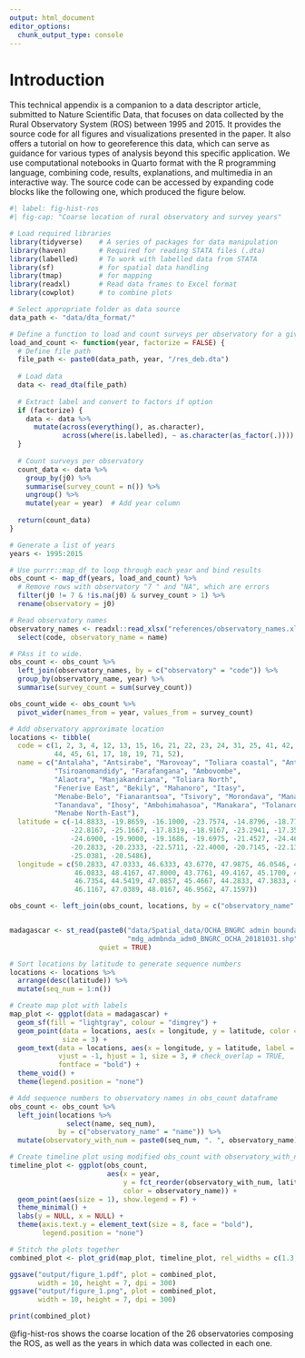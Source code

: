 ```yaml
---
output: html_document
editor_options: 
  chunk_output_type: console
---
```

# Introduction {.unnumbered}

This technical appendix is a companion to a data descriptor article, submitted to Nature Scientific Data, that focuses on data collected by the Rural Observatory System (ROS) between 1995 and 2015. It provides the source code for all figures and visualizations presented in the paper. It also offers a tutorial on how to georeference this data, which can serve as guidance for various types of analysis beyond this specific application. We use computational notebooks in Quarto format with the R programming language, combining code, results, explanations, and multimedia in an interactive way. The source code can be accessed by expanding code blocks like the following one, which produced the figure below.

```r
#| label: fig-hist-ros
#| fig-cap: "Coarse location of rural observatory and survey years"

# Load required libraries
library(tidyverse)    # A series of packages for data manipulation
library(haven)        # Required for reading STATA files (.dta)
library(labelled)     # To work with labelled data from STATA
library(sf)           # for spatial data handling
library(tmap)         # for mapping
library(readxl)       # Read data frames to Excel format
library(cowplot)      # to combine plots

# Select appropriate folder as data source
data_path <- "data/dta_format/"

# Define a function to load and count surveys per observatory for a given year
load_and_count <- function(year, factorize = FALSE) {
  # Define file path
  file_path <- paste0(data_path, year, "/res_deb.dta")
  
  # Load data
  data <- read_dta(file_path)
  
  # Extract label and convert to factors if option
  if (factorize) {
    data <- data %>%
      mutate(across(everything(), as.character),
             across(where(is.labelled), ~ as.character(as_factor(.))))
  }
  
  # Count surveys per observatory
  count_data <- data %>%
    group_by(j0) %>%
    summarise(survey_count = n()) %>%
    ungroup() %>%
    mutate(year = year)  # Add year column
  
  return(count_data)
}

# Generate a list of years
years <- 1995:2015

# Use purrr::map_df to loop through each year and bind results
obs_count <- map_df(years, load_and_count) %>%
  # Remove rows with observatory "7 " and "NA", which are errors
  filter(j0 != 7 & !is.na(j0) & survey_count > 1) %>%
  rename(observatory = j0)

# Read observatory names
observatory_names <- readxl::read_xlsx("references/observatory_names.xlsx") %>%
  select(code, observatory_name = name)

# PAss it to wide.
obs_count <- obs_count %>%
  left_join(observatory_names, by = c("observatory" = "code")) %>%
  group_by(observatory_name, year) %>%
  summarise(survey_count = sum(survey_count))

obs_count_wide <- obs_count %>%
  pivot_wider(names_from = year, values_from = survey_count)

# Add observatory approximate location
locations <- tibble(
  code = c(1, 2, 3, 4, 12, 13, 15, 16, 21, 22, 23, 24, 31, 25, 41, 42, 43, 51, 
           44, 45, 61, 17, 18, 19, 71, 52),
  name = c("Antalaha", "Antsirabe", "Marovoay", "Toliara coastal", "Antsohihy", 
           "Tsiroanomandidy", "Farafangana", "Ambovombe", 
           "Alaotra", "Manjakandriana", "Toliara North", 
           "Fenerive East", "Bekily", "Mahanoro", "Itasy", 
           "Menabe-Belo", "Fianarantsoa", "Tsivory", "Morondava", "Manandriana", 
           "Tanandava", "Ihosy", "Ambohimahasoa", "Manakara", "Tolanaro", 
           "Menabe North-East"),
  latitude = c(-14.8833, -19.8659, -16.1000, -23.7574, -14.8796, -18.7713, 
               -22.8167, -25.1667, -17.8319, -18.9167, -23.2941, -17.3500, 
               -24.6900, -19.9000, -19.1686, -19.6975, -21.4527, -24.4667, 
               -20.2833, -20.2333, -22.5711, -22.4000, -20.7145, -22.1333, 
               -25.0381, -20.5486),
  longitude = c(50.2833, 47.0333, 46.6333, 43.6770, 47.9875, 46.0546, 47.8333, 
                46.0833, 48.4167, 47.8000, 43.7761, 49.4167, 45.1700, 48.8000,
                46.7354, 44.5419, 47.0857, 45.4667, 44.2833, 47.3833, 45.0439, 
                46.1167, 47.0389, 48.0167, 46.9562, 47.1597))

obs_count <- left_join(obs_count, locations, by = c("observatory_name" = "name"))


madagascar <- st_read(paste0("data/Spatial_data/OCHA_BNGRC admin boundaries/",
                             "mdg_admbnda_adm0_BNGRC_OCHA_20181031.shp"),
                      quiet = TRUE)

# Sort locations by latitude to generate sequence numbers
locations <- locations %>%
  arrange(desc(latitude)) %>%
  mutate(seq_num = 1:n())

# Create map plot with labels
map_plot <- ggplot(data = madagascar) +
  geom_sf(fill = "lightgray", colour = "dimgrey") +
  geom_point(data = locations, aes(x = longitude, y = latitude, color = name), 
             size = 3) +
  geom_text(data = locations, aes(x = longitude, y = latitude, label = seq_num), 
            vjust = -1, hjust = 1, size = 3, # check_overlap = TRUE,
            fontface = "bold") + 
  theme_void() +
  theme(legend.position = "none")

# Add sequence numbers to observatory names in obs_count dataframe
obs_count <- obs_count %>%
  left_join(locations %>%
              select(name, seq_num), 
            by = c("observatory_name" = "name")) %>%
  mutate(observatory_with_num = paste0(seq_num, ". ", observatory_name))

# Create timeline plot using modified obs_count with observatory_with_num
timeline_plot <- ggplot(obs_count, 
                        aes(x = year, 
                            y = fct_reorder(observatory_with_num, latitude), 
                            color = observatory_name)) +
  geom_point(aes(size = 1), show.legend = F) +
  theme_minimal() +
  labs(y = NULL, x = NULL) +
  theme(axis.text.y = element_text(size = 8, face = "bold"),
        legend.position = "none")

# Stitch the plots together
combined_plot <- plot_grid(map_plot, timeline_plot, rel_widths = c(1.3, 2))

ggsave("output/figure_1.pdf", plot = combined_plot, 
       width = 10, height = 7, dpi = 300)
ggsave("output/figure_1.png", plot = combined_plot, 
       width = 10, height = 7, dpi = 300)

print(combined_plot)
```
@fig-hist-ros shows the coarse location of the 26 observatories composing the ROS, as well as the years in which data was collected in each one. 

